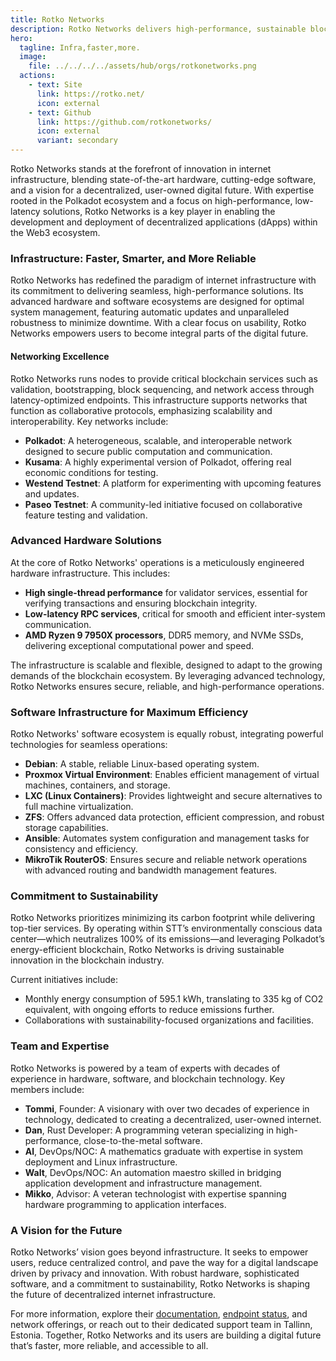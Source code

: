 ```yaml
---
title: Rotko Networks
description: Rotko Networks delivers high-performance, sustainable blockchain infrastructure with cutting-edge hardware and software for the Web3 ecosystem.
hero:
  tagline: Infra,faster,more.
  image: 
    file: ../../../../assets/hub/orgs/rotkonetworks.png
  actions:
    - text: Site
      link: https://rotko.net/
      icon: external
    - text: Github
      link: https://github.com/rotkonetworks/
      icon: external
      variant: secondary
---
```


Rotko Networks stands at the forefront of innovation in internet infrastructure, blending state-of-the-art hardware, cutting-edge software, and a vision for a decentralized, user-owned digital future. With expertise rooted in the Polkadot ecosystem and a focus on high-performance, low-latency solutions, Rotko Networks is a key player in enabling the development and deployment of decentralized applications (dApps) within the Web3 ecosystem.

### Infrastructure: Faster, Smarter, and More Reliable
Rotko Networks has redefined the paradigm of internet infrastructure with its commitment to delivering seamless, high-performance solutions. Its advanced hardware and software ecosystems are designed for optimal system management, featuring automatic updates and unparalleled robustness to minimize downtime. With a clear focus on usability, Rotko Networks empowers users to become integral parts of the digital future.

#### Networking Excellence
Rotko Networks runs nodes to provide critical blockchain services such as validation, bootstrapping, block sequencing, and network access through latency-optimized endpoints. This infrastructure supports networks that function as collaborative protocols, emphasizing scalability and interoperability.
Key networks include:
- **Polkadot**: A heterogeneous, scalable, and interoperable network designed to secure public computation and communication.
- **Kusama**: A highly experimental version of Polkadot, offering real economic conditions for testing.
- **Westend Testnet**: A platform for experimenting with upcoming features and updates.
- **Paseo Testnet**: A community-led initiative focused on collaborative feature testing and validation.

### Advanced Hardware Solutions
At the core of Rotko Networks' operations is a meticulously engineered hardware infrastructure. This includes:
- **High single-thread performance** for validator services, essential for verifying transactions and ensuring blockchain integrity.
- **Low-latency RPC services**, critical for smooth and efficient inter-system communication.
- **AMD Ryzen 9 7950X processors**, DDR5 memory, and NVMe SSDs, delivering exceptional computational power and speed.

The infrastructure is scalable and flexible, designed to adapt to the growing demands of the blockchain ecosystem. By leveraging advanced technology, Rotko Networks ensures secure, reliable, and high-performance operations.

### Software Infrastructure for Maximum Efficiency
Rotko Networks' software ecosystem is equally robust, integrating powerful technologies for seamless operations:
- **Debian**: A stable, reliable Linux-based operating system.
- **Proxmox Virtual Environment**: Enables efficient management of virtual machines, containers, and storage.
- **LXC (Linux Containers)**: Provides lightweight and secure alternatives to full machine virtualization.
- **ZFS**: Offers advanced data protection, efficient compression, and robust storage capabilities.
- **Ansible**: Automates system configuration and management tasks for consistency and efficiency.
- **MikroTik RouterOS**: Ensures secure and reliable network operations with advanced routing and bandwidth management features.

### Commitment to Sustainability
Rotko Networks prioritizes minimizing its carbon footprint while delivering top-tier services. By operating within STT’s environmentally conscious data center—which neutralizes 100% of its emissions—and leveraging Polkadot’s energy-efficient blockchain, Rotko Networks is driving sustainable innovation in the blockchain industry.

Current initiatives include:
- Monthly energy consumption of 595.1 kWh, translating to 335 kg of CO2 equivalent, with ongoing efforts to reduce emissions further.
- Collaborations with sustainability-focused organizations and facilities.

### Team and Expertise
Rotko Networks is powered by a team of experts with decades of experience in hardware, software, and blockchain technology. Key members include:
- **Tommi**, Founder: A visionary with over two decades of experience in technology, dedicated to creating a decentralized, user-owned internet.
- **Dan**, Rust Developer: A programming veteran specializing in high-performance, close-to-the-metal software.
- **Al**, DevOps/NOC: A mathematics graduate with expertise in system deployment and Linux infrastructure.
- **Walt**, DevOps/NOC: An automation maestro skilled in bridging application development and infrastructure management.
- **Mikko**, Advisor: A veteran technologist with expertise spanning hardware programming to application interfaces.

### A Vision for the Future
Rotko Networks’ vision goes beyond infrastructure. It seeks to empower users, reduce centralized control, and pave the way for a digital landscape driven by privacy and innovation. With robust hardware, sophisticated software, and a commitment to sustainability, Rotko Networks is shaping the future of decentralized internet infrastructure.

For more information, explore their [documentation](https://rotko.net/docs/), [endpoint status](https://status.rotko.net/), and network offerings, or reach out to their dedicated support team in Tallinn, Estonia. Together, Rotko Networks and its users are building a digital future that’s faster, more reliable, and accessible to all.
